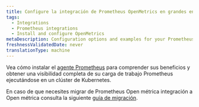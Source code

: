 ```yaml
---
title: Configure la integración de Prometheus OpenMetrics en grandes entornos Kubernetes
tags:
  - Integrations
  - Prometheus integrations
  - Install and configure OpenMetrics
metaDescription: Configuration options and examples for your Prometheus OpenMetrics integration with New Relic in Docker and Kubernetes environments.
freshnessValidatedDate: never
translationType: machine
---
```


Vea cómo instalar el [agente Prometheus](/docs/infrastructure/prometheus-integrations/install-configure-prometheus-agent/install-prometheus-agent) para comprender sus beneficios y obtener una visibilidad completa de su carga de trabajo Prometheus ejecutándose en un clúster de Kubernetes.

En caso de que necesites migrar de Prometheus Open métrica integración a Open métrica consulta la siguiente [guía de migración](/docs/infrastructure/prometheus-integrations/install-configure-prometheus-agent/migration-guide).